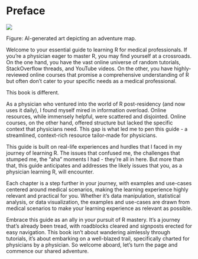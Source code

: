 # Preface {.unnumbered}

![](images/adventuremap.png)

Figure: AI-generated art depicting an adventure map.

Welcome to your essential guide to learning R for medical professionals. If you're a physician eager to master R, you may find yourself at a crossroads. On the one hand, you have the vast online universe of random tutorials, StackOverflow threads, and YouTube videos. On the other, you have highly-reviewed online courses that promise a comprehensive understanding of R but often don't cater to your specific needs as a medical professional.

This book is different.

As a physician who ventured into the world of R post-residency (and now uses it daily), I found myself mired in information overload. Online resources, while immensely helpful, were scattered and disjointed. Online courses, on the other hand, offered structure but lacked the specific context that physicians need. This gap is what led me to pen this guide - a streamlined, context-rich resource tailor-made for physicians.

This guide is built on real-life experiences and hurdles that I faced in my journey of learning R. The issues that confused me, the challenges that stumped me, the "aha" moments I had - they're all in here. But more than that, this guide anticipates and addresses the likely issues that you, as a physician learning R, will encounter.

Each chapter is a step further in your journey, with examples and use-cases centered around medical scenarios, making the learning experience highly relevant and practical for you. Whether it's data manipulation, statistical analysis, or data visualization, the examples and use-cases are drawn from medical scenarios to make your learning experience as relevant as possible.

Embrace this guide as an ally in your pursuit of R mastery. It's a journey that's already been tread, with roadblocks cleared and signposts erected for easy navigation. This book isn't about wandering aimlessly through tutorials, it's about embarking on a well-blazed trail, specifically charted for physicians by a physician. So welcome aboard, let's turn the page and commence our shared adventure.
